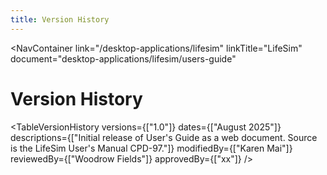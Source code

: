 ```yaml
---
title: Version History
---
```



<NavContainer 
  link="/desktop-applications/lifesim"
  linkTitle="LifeSim"
  document="desktop-applications/lifesim/users-guide"
></NavContainer>

# Version History

<TableVersionHistory 
    versions={["1.0"]}
    dates={["August 2025"]}
    descriptions={["Initial release of User's Guide as a web document. Source is the LifeSim User's Manual CPD-97."]}
    modifiedBy={["Karen Mai"]}
    reviewedBy={["Woodrow Fields"]}
    approvedBy={["xx"]} 
/>
